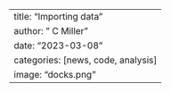 ---
title: "Importing data"
author: " C Miller"
date: "2023-03-08"
categories: [news, code, analysis]
image: "docks.png"
---
